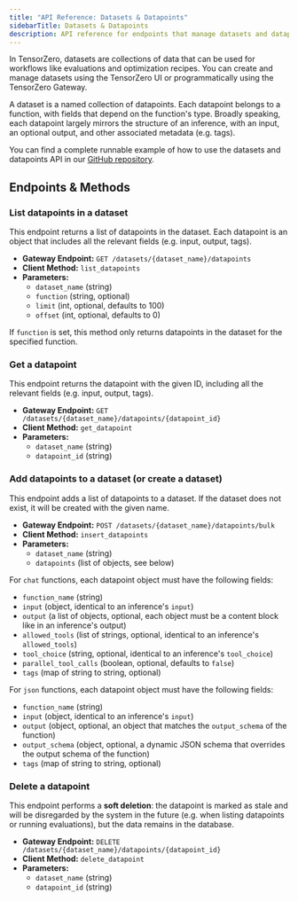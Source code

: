 ```yaml
---
title: "API Reference: Datasets & Datapoints"
sidebarTitle: Datasets & Datapoints
description: API reference for endpoints that manage datasets and datapoints.
---
```


In TensorZero, datasets are collections of data that can be used for workflows like evaluations and optimization recipes.
You can create and manage datasets using the TensorZero UI or programmatically using the TensorZero Gateway.

A dataset is a named collection of datapoints.
Each datapoint belongs to a function, with fields that depend on the function's type.
Broadly speaking, each datapoint largely mirrors the structure of an inference, with an input, an optional output, and other associated metadata (e.g. tags).

<Tip>

You can find a complete runnable example of how to use the datasets and datapoints API in our [GitHub repository](https://github.com/tensorzero/tensorzero/tree/main/examples/guides/datasets-datapoints).

</Tip>

## Endpoints & Methods

### List datapoints in a dataset

This endpoint returns a list of datapoints in the dataset.
Each datapoint is an object that includes all the relevant fields (e.g. input, output, tags).

- **Gateway Endpoint:** `GET /datasets/{dataset_name}/datapoints`
- **Client Method:** `list_datapoints`
- **Parameters:**
  - `dataset_name` (string)
  - `function` (string, optional)
  - `limit` (int, optional, defaults to 100)
  - `offset` (int, optional, defaults to 0)

If `function` is set, this method only returns datapoints in the dataset for the specified function.

### Get a datapoint

This endpoint returns the datapoint with the given ID, including all the relevant fields (e.g. input, output, tags).

- **Gateway Endpoint:** `GET /datasets/{dataset_name}/datapoints/{datapoint_id}`
- **Client Method:** `get_datapoint`
- **Parameters:**
  - `dataset_name` (string)
  - `datapoint_id` (string)

### Add datapoints to a dataset (or create a dataset)

This endpoint adds a list of datapoints to a dataset.
If the dataset does not exist, it will be created with the given name.

- **Gateway Endpoint:** `POST /datasets/{dataset_name}/datapoints/bulk`
- **Client Method:** `insert_datapoints`
- **Parameters:**
  - `dataset_name` (string)
  - `datapoints` (list of objects, see below)

For `chat` functions, each datapoint object must have the following fields:

- `function_name` (string)
- `input` (object, identical to an inference's `input`)
- `output` (a list of objects, optional, each object must be a content block like in an inference's output)
- `allowed_tools` (list of strings, optional, identical to an inference's `allowed_tools`)
- `tool_choice` (string, optional, identical to an inference's `tool_choice`)
- `parallel_tool_calls` (boolean, optional, defaults to `false`)
- `tags` (map of string to string, optional)

For `json` functions, each datapoint object must have the following fields:

- `function_name` (string)
- `input` (object, identical to an inference's `input`)
- `output` (object, optional, an object that matches the `output_schema` of the function)
- `output_schema` (object, optional, a dynamic JSON schema that overrides the output schema of the function)
- `tags` (map of string to string, optional)

### Delete a datapoint

This endpoint performs a **soft deletion**: the datapoint is marked as stale and will be disregarded by the system in the future (e.g. when listing datapoints or running evaluations), but the data remains in the database.

- **Gateway Endpoint:** `DELETE /datasets/{dataset_name}/datapoints/{datapoint_id}`
- **Client Method:** `delete_datapoint`
- **Parameters:**
  - `dataset_name` (string)
  - `datapoint_id` (string)
